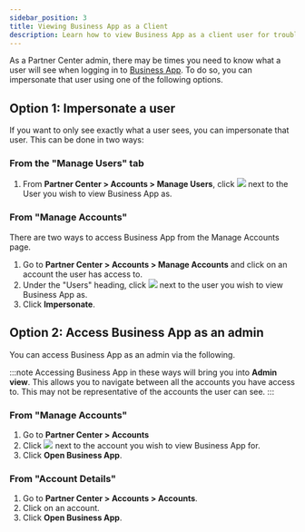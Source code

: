 ```yaml
---
sidebar_position: 3
title: Viewing Business App as a Client
description: Learn how to view Business App as a client user for troubleshooting and support purposes
---
```


As a Partner Center admin, there may be times you need to know what a user will see when logging in to [Business App](/accounts/business-app). To do so, you can impersonate that user using one of the following options.

## Option 1: Impersonate a user

If you want to only see exactly what a user sees, you can impersonate that user. This can be done in two ways:

### From the "Manage Users" tab

1. From **Partner Center > Accounts > Manage Users**, click ![](/img/accounts/view_business_app_icon1.png) next to the User you wish to view Business App as.

### From "Manage Accounts"

There are two ways to access Business App from the Manage Accounts page.

1. Go to **Partner Center > Accounts > Manage Accounts** and click on an account the user has access to.
2. Under the "Users" heading, click ![](/img/accounts/view_business_app_icon2.png) next to the user you wish to view Business App as.
3. Click **Impersonate**.

## Option 2: Access Business App as an admin

You can access Business App as an admin via the following.

:::note
Accessing Business App in these ways will bring you into **Admin view**. This allows you to navigate between all the accounts you have access to. This may not be representative of the accounts the user can see.
:::

### From "Manage Accounts"

1. Go to **Partner Center > Accounts**
2. Click ![](/img/accounts/view_business_app_icon2.png) next to the account you wish to view Business App for.
3. Click **Open Business App**.

### From "Account Details"

1. Go to **Partner Center > Accounts > Accounts**.
2. Click on an account.
3. Click **Open Business App**.